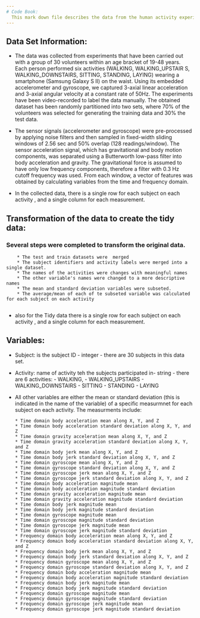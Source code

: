 ```yaml
---
# Code Book:
  This mark down file describes the data from the human activity experiments using smartphones datasetdata, the variable and the transformation that has been done to clean up the data and get the Tidy data.
---
```


## Data Set Information:


* The data was collected from experiments that  have been carried out with a group of 30 volunteers within an age bracket of 19-48 years. Each person performed six activities (WALKING, WALKING_UPSTAIR 
  S, WALKING_DOWNSTAIRS, SITTING, STANDING, LAYING) wearing a smartphone (Samsung Galaxy S II) on the waist. Using its embedded accelerometer and gyroscope, we captured 3-axial linear acceleration and 
  3-axial angular velocity at a constant rate of 50Hz. The experiments have been video-recorded to label the data manually. The obtained dataset has been randomly partitioned into two sets, where 70% 
  of the volunteers was selected for generating the training data and 30% the test data. 

* The sensor signals (accelerometer and gyroscope) were pre-processed by applying noise filters and then sampled in fixed-width sliding windows of 2.56 sec and 50% overlap (128 readings/window). The 
  sensor acceleration signal, which has gravitational and body motion components, was separated using a Butterworth low-pass filter into body acceleration and gravity. The gravitational force is 
  assumed to have only low frequency components, therefore a filter with 0.3 Hz cutoff frequency was used. From each window, a vector of features was obtained by calculating variables from the time 
  and frequency domain.
  
* In the collected data, there is a single row for each subject on each activity , and a single column for each measurement.

## Transformation of the data to create the tidy data:

### Several steps were completed to transform the original data. 

        * The test and train datasets were  merged
        * The subject identifiers and activity labels were merged into a single dataset.
        * The names of the activities were changes with meaningful names
        * The other variable's names were changed to a more descriptive  names
        * The mean and standard deviation variables were subseted. 
        * The average/mean of each of te subseted variable was calculated for each subject on each activity
        
* also for the Tidy data there is a single row for each subject on each activity , and a single column for each measurement.



## Variables:
  * Subject: is the subject ID - integer - there are 30 subjects in this data set.
  * Activity: name of activity teh the subjects participated in- string - there are 6 activities:
        - WALKING, 
        - WALKING_UPSTAIRS
        - WALKING_DOWNSTAIRS
        - SITTING
        - STANDING
        - LAYING
  
  * All other variables are either the mean or standard deviation (this is indicated in the name of the variable) of a specific measurmnet for each subject on each activity.
    The measurments include: 
  
        * Time domain body acceleration mean along X, Y, and Z
        * Time domain body acceleration standard deviation along X, Y, and Z
        * Time domain gravity acceleration mean along X, Y, and Z
        * Time domain gravity acceleration standard deviation along X, Y, and Z  
        * Time domain body jerk mean along X, Y, and Z   
        * Time domain body jerk standard deviation along X, Y, and Z
        * Time domain gyroscope mean along X, Y, and Z
        * Time domain gyroscope standard deviation along X, Y, and Z
        * Time domain gyroscope jerk mean along X, Y, and Z
        * Time domain gyroscope jerk standard deviation along X, Y, and Z
        * Time domain body acceleration magnitude mean
        * Time domain body acceleration magnitude standard deviation
        * Time domain gravity acceleration magnitude mean
        * Time domain gravity acceleration magnitude standard deviation
        * Time domain body jerk magnitude mean
        * Time domain body jerk magnitude standard deviation
        * Time domain gyroscope magnitude mean
        * Time domain gyroscope magnitude standard deviation
        * Time domain gyroscope jerk magnitude mean
        * Time domain gyroscope jerk magnitude standard deviation
        * Frequency domain body acceleration mean along X, Y, and Z
        * Frequency domain body acceleration standard deviation along X, Y, and Z
        * Frequency domain body jerk mean along X, Y, and Z
        * Frequency domain body jerk standard deviation along X, Y, and Z
        * Frequency domain gyroscope mean along X, Y, and Z
        * Frequency domain gyroscope standard deviation along X, Y, and Z
        * Frequency domain body acceleration magnitude mean
        * Frequency domain body acceleration magnitude standard deviation
        * Frequency domain body jerk magnitude mean
        * Frequency domain body jerk magnitude standard deviation
        * Frequency domain gyroscope magnitude mean
        * Frequency domain gyroscope magnitude standard deviation
        * Frequency domain gyroscope jerk magnitude mean
        * Frequency domain gyroscope jerk magnitude standard deviation






